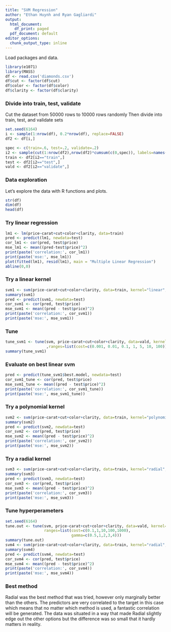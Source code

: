 ```yaml
---
title: "SVM Regression"
author: "Ethan Huynh and Ryan Gagliardi"
output:
  html_document:
    df_print: paged
  pdf_document: default
editor_options:
  chunk_output_type: inline
---
```


Load packages and data.

```r
library(e1071)
library(MASS)
df <- read.csv('diamonds.csv')
df$cut <- factor(df$cut)
df$color <- factor(df$color)
df$clarity <- factor(df$clarity)
```


### Divide into train, test, validate

Cut the dataset from 50000 rows to 10000 rows randomly
Then divide into train, test, and validate sets

```r
set.seed(6164)
i <- sample(1:nrow(df), 0.2*nrow(df), replace=FALSE)
df2 <- df[i,]

spec <- c(train=.6, test=.2, validate=.2)
i2 <- sample(cut(1:nrow(df2),nrow(df2)*cumsum(c(0,spec)), labels=names(spec)))
train <- df2[i2=="train",]
test <- df2[i2=="test",]
vald <- df2[i2=="validate",]
```


### Data exploration

Let's explore the data with R functions and plots.

```r
str(df)
dim(df)
head(df)
```


### Try linear regression

```r
lm1 <- lm(price~carat+cut+color+clarity, data=train)
pred <- predict(lm1, newdata=test)
cor_lm1 <- cor(pred, test$price)
mse_lm1 <- mean((pred-test$price)^2)
print(paste('correlation:', cor_lm1))
print(paste('mse:', mse_lm1))
plot(fitted(lm1), resid(lm1), main = "Multiple Linear Regression")
abline(0,0)
```


### Try a linear kernel

```r
svm1 <- svm(price~carat+cut+color+clarity, data=train, kernel="linear", cost=10, scale=TRUE)
summary(svm1)
pred <- predict(svm1, newdata=test)
cor_svm1 <- cor(pred, test$price)
mse_svm1 <- mean((pred - test$price)^2)
print(paste('correlation:', cor_svm1))
print(paste('mse:', mse_svm1))
```


### Tune

```r
tune_svm1 <- tune(svm, price~carat+cut+color+clarity, data=vald, kernel="linear"
                  ,ranges=list(cost=c(0.001, 0.01, 0.1, 1, 5, 10, 100)))
summary(tune_svm1)
```


### Evaluate on best linear svm

```r
pred <- predict(tune_svm1$best.model, newdata=test)
cor_svm1_tune <- cor(pred, test$price)
mse_svm1_tune <- mean((pred - test$price)^2)
print(paste('correlation:', cor_svm1_tune))
print(paste('mse:', mse_svm1_tune))
```


### Try a polynomial kernel

```r
svm2 <- svm(price~carat+cut+color+clarity, data=train, kernel="polynomial", cost=10, scale=TRUE)
summary(svm2)
pred <- predict(svm2, newdata=test)
cor_svm2 <- cor(pred, test$price)
mse_svm2 <- mean((pred - test$price)^2)
print(paste('correlation:', cor_svm2))
print(paste('mse:', mse_svm2))
```


### Try a radial kernel

```r
svm3 <- svm(price~carat+cut+color+clarity, data=train, kernel="radial", cost=10, gamma=1, scale=TRUE)
summary(svm3)
pred <- predict(svm3, newdata=test)
cor_svm3 <- cor(pred, test$price)
mse_svm3 <- mean((pred - test$price)^2)
print(paste('correlation:', cor_svm3))
print(paste('mse:', mse_svm3))
```


### Tune hyperperameters

```r
set.seed(6164)
tune.out <- tune(svm, price~carat+cut+color+clarity, data=vald, kernel="radial",
                 ranges=list(cost=c(0.1,1,10,100,1000),
                             gamma=c(0.5,1,2,3,4)))
summary(tune.out)
svm4 <- svm(price~carat+cut+color+clarity, data=train, kernel="radial", cost=100, gamma=0.5, scale=TRUE)
summary(svm4)
pred <- predict(svm4, newdata=test)
cor_svm4 <- cor(pred, test$price)
mse_svm4 <- mean((pred - test$price)^2)
print(paste('correlation:', cor_svm4))
print(paste('mse:', mse_svm4))
```


### Best method

Radial was the best method that was tried, however only marginally better than the others. The predictors are very correlated to the target in this case which means that no matter which method is used, a fantastic correlation will be generated. The data was situated in a way that made Radial slightly edge out the other options but the difference was so small that it hardly matters in reality.